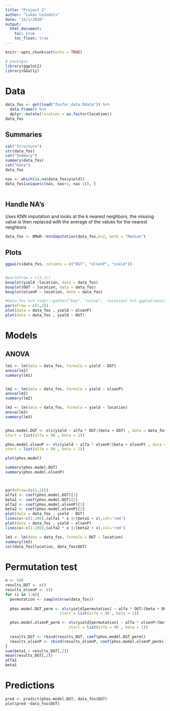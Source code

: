 ```yaml
---
title: "Project 2"
author: "Lukas Leindals"
date: "15/1/2020"
output: 
  html_document:
    toc: true
    toc_float: true
---
```


```r
knitr::opts_chunk$set(echo = TRUE)

# packages
library(ggplot2)
library(GGally)
```



# Data

```r
data_fos <- get(load("fosfor_data.Rdata")) %>% 
  data.frame() %>% 
  dplyr::mutate(location = as.factor(location))
data_fos

```

## Summaries

```r
cat("Structure")
str(data_fos)
cat("Summary")
summary(data_fos)
cat("Data")
data_fos

nas <- which(is.na(data_fos$yield)) 
data_fos[unique(c(nas, nas+1, nas-1)), ]
      
```

## Handle NA's

Uses KNN imputation and looks at the k nearest neighbors, the missing value is then replaced with the average of the values for the nearest neighbors

```r
data_fos <- DMwR::knnImputation(data_fos,k=2, meth = "Median")
```


## Plots

```r
ggpairs(data_fos, columns = c("DGT", "olsenP", "yield"))


#par(mfrow = c(3,1))
boxplot(yield ~location, data = data_fos)
boxplot(DGT ~ location, data = data_fos)
boxplot(olsenP ~ location, data = data_fos)

#data_fos %>% tidyr::gather("key", "value", -location) %>% ggplot(aes(x = location, y = value, fill = key)) + geom_boxplot() + facet_wrap("key")
par(mfrow = c(1,2))
plot(data = data_fos , yield ~ olsenP)
plot(data = data_fos , yield ~ DGT)
```


# Models

## ANOVA

```r
lm1 <- lm(data = data_fos, formula = yield ~ DGT)
anova(lm1)
summary(lm1)


lm2 <- lm(data = data_fos, formula = yield ~ olsenP)
anova(lm2)
summary(lm2)

lm3 <- lm(data = data_fos, formula = yield ~ location)
anova(lm3)
summary(lm3)


phos.model.DGT <- nls(yield ~ alfa * DGT/(beta + DGT) , data = data_fos,
start = list(alfa = 90 , beta = 1))

phos.model.olsenP <- nls(yield ~ alfa * olsenP/(beta + olsenP) , data = data_fos,
start = list(alfa = 90 , beta = 1))

plot(phos.model)

summary(phos.model.DGT)
summary(phos.model.olsenP)



par(mfrow=(c(1,2)))
alfa1 <- coef(phos.model.DGT)[1]
beta1 <- coef(phos.model.DGT)[2]
alfa2 <- coef(phos.model.olsenP)[1]
beta2 <- coef(phos.model.olsenP)[2]
plot(data = data_fos , yield ~ DGT)
lines(x<-c(1:200),(alfa1 * x )/(beta1 + x),col='red')
plot(data = data_fos , yield ~ olsenP)
lines(x<-c(1:200),(alfa2 * x )/(beta2 + x),col='red')
```
```r
lm3 <- lm(data = data_fos, formula = DGT ~ location)
summary(lm3)
cor(data_fos$location, data_fos$DGT)
```
# Permutation test

```r
n <- 500
results_DGT <- c()
results_olsenP <- c()
for (i in 1:n){
  permutation <- sample(nrow(data_fos))
  
  phos.model.DGT_perm <- nls(yield[permutation] ~ alfa * DGT/(beta + DGT) , data = data_fos,
                        start = list(alfa = 90 , beta = 1))

  phos.model.olsenP_perm <- nls(yield[permutation] ~ alfa * olsenP/(beta + olsenP) , data = data_fos,
                            start = list(alfa = 90 , beta = 1))
  
  results_DGT <- rbind(results_DGT, coef(phos.model.DGT_perm))
  results_olsenP <- rbind(results_olsenP, coef(phos.model.olsenP_perm))
}
sum(beta1 < results_DGT[,2])
mean(results_DGT[,2])
alfa1
beta1
```

# Predictions
```r
pred <- predict(phos.model.DGT, data_fos$DGT)
plot(pred ~data_fos$DGT)
```

